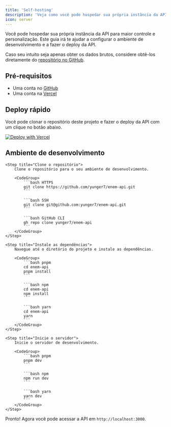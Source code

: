 ```yaml
---
title: 'Self-hosting'
description: 'Veja como você pode hospedar sua própria instância da API'
icon: server
---
```


Você pode hospedar sua própria instância da API para maior controle e personalização. Este guia irá te ajudar a configurar o ambiente de desenvolvimento e a fazer o deploy da API.

Caso seu intuito seja apenas obter os dados brutos, considere obtê-los diretamente do [repositório no GitHub](https://github.com/yunger7/enem-api/tree/main/public).

## Pré-requisitos
- Uma conta no [GitHub](https://github.com)
- Uma conta na [Vercel](https://vercel.com)

## Deploy rápido

Você pode clonar o repositório deste projeto e fazer o deploy da API com um clique no botão abaixo.

[![Deploy with Vercel](https://vercel.com/button)](https://vercel.com/new/clone?repository-url=https%3A%2F%2Fgithub.com%2Fyunger7%2Fenem-api%2F&project-name=enem-api&repository-name=enem-api)

## Ambiente de desenvolvimento

<Steps>

    <Step title="Clone o repositório">
        Clone o repositório para o seu ambiente de desenvolvimento.

        <CodeGroup>
            ```bash HTTPS
            git clone https://github.com/yunger7/enem-api.git
            ```

            ```bash SSH
            git clone git@github.com:yunger7/enem-api.git
            ```

            ```bash GitHub CLI
            gh repo clone yunger7/enem-api
            ```
        </CodeGroup>
    </Step>

    <Step title="Instale as dependências">
        Navegue até o diretório do projeto e instale as dependências.
        
        <CodeGroup>
            ```bash pnpm
            cd enem-api
            pnpm install
            ```

            ```bash npm
            cd enem-api
            npm install
            ```

            ```bash yarn
            cd enem-api
            yarn
            ```
        </CodeGroup>
    </Step>

    <Step title="Inicie o servidor">
        Inicie o servidor de desenvolvimento.

        <CodeGroup>
            ```bash pnpm
            pnpm dev
            ```

            ```bash npm
            npm run dev
            ```

            ```bash yarn
            yarn dev
            ```
        </CodeGroup>
    </Step>

</Steps>

Pronto! Agora você pode acessar a API em `http://localhost:3000`.

